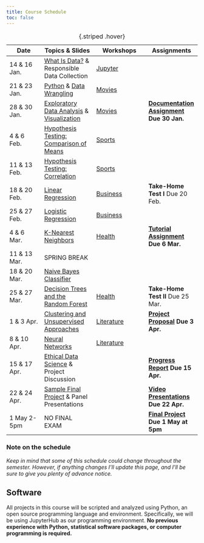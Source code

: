 ```yaml
---
title: Course Schedule 
toc: false
---
```


Date|Topics & Slides|Workshops|Assignments
--|---|---|---
14 & 16 Jan.|[What Is Data?](slides/whatisdata.md) & Responsible Data Collection|[Jupyter](/CIS241/jupyterhub)|
21 & 23 Jan.|[Python](slides/pythonbasics.qmd) & [Data Wrangling](slides/wrangling.md)|[Movies](/CIS241/resources/01_movies1.ipynb)|
28 & 30 Jan.|[Exploratory Data Analysis](slides/eda.md) & [Visualization](slides/visualizing.qmd)|[Movies](/CIS241/resources/01_movies2.ipynb)|**[Documentation Assignment](/CIS241/assignments/documentation) Due 30 Jan.**
4 & 6 Feb.|[Hypothesis Testing: Comparison of Means](slides/hypothesis.qmd)|[Sports](/CIS241/resources/02_baseball1.ipynb)|
11 & 13 Feb.|[Hypothesis Testing: Correlation](slides/correlation.qmd)|[Sports](/CIS241/resources/02_baseball2.ipynb)|
18 & 20 Feb.|[Linear Regression](slides/regression.qmd)|[Business](/CIS241/resources/03_airbnb1.ipynb)|**Take-Home Test I** Due 20 Feb.
25 & 27 Feb.|[Logistic Regression](slides/logit.qmd)|[Business](/CIS241/resources/03_airbnb2.ipynb)|
4 & 6 Mar.|[K-Nearest Neighbors](slides/knn.qmd)|[Health](/CIS241/resources/05_health1.ipynb)|**[Tutorial Assignment](/CIS241/assignments/tutorial/) Due 6 Mar.**
11 & 13 Mar.|SPRING BREAK
18 & 20 Mar.|[Naive Bayes Classifier](slides/naivebayes.md)||
25 & 27 Mar.|[Decision Trees and the Random Forest](slides/randomforest.qmd)|[Health](/CIS241/resources/05_health2.ipynb)|**Take-Home Test II** Due 25 Mar.
1 & 3 Apr.|[Clustering and Unsupervised Approaches](/slides/clustering.qmd)|[Literature](/CIS241/resources/06_lit1.ipynb)|**[Project Proposal](/CIS241/assignments/project-proposal/) Due 3 Apr.**
8 & 10 Apr.|[Neural Networks](slides/neuralnetworks.md)|[Literature](/CIS241/resources/06_lit2.ipynb)
15 & 17 Apr.|[Ethical Data Science](slides/ethics.qmd) & Project Discussion||**[Progress Report](/CIS241/assignments/progress-report) Due 15 Apr.**
22 & 24 Apr.|[Sample Final Project](/CIS241/resources/sample-final-project.html) & Panel Presentations||**[Video Presentations](/CIS241/assignments/presentation/) Due 22 Apr.**
1 May 2-5pm|NO FINAL EXAM||**[Final Project](/CIS241/assignments/final-report) Due 1 May at 5pm**

: {.striped .hover}

### Note on the schedule

*Keep in mind that some of this schedule could change throughout the semester. However, if anything changes I'll update this page, and I'll be sure to give you plenty of advance notice.*

## Software

All projects in this course will be scripted and analyzed using Python, an open source programming language and environment. Specifically, we will be using JupyterHub as our programming environment. **No previous experience with Python, statistical software packages, or computer programming is required.**
